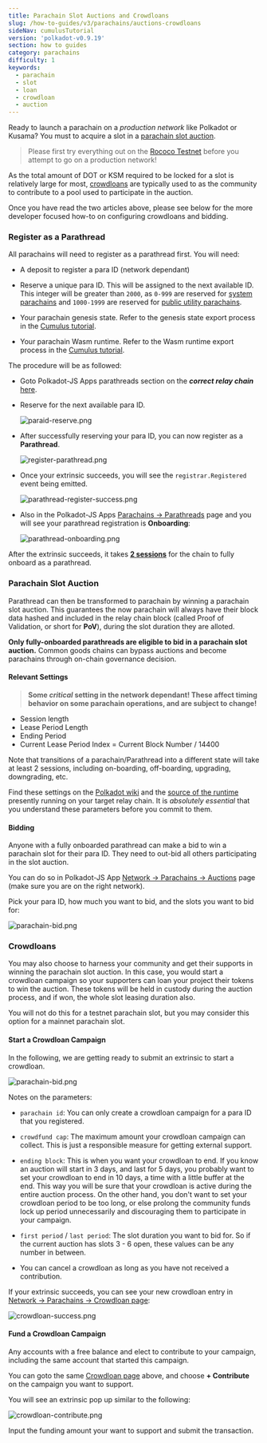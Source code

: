 ```yaml
---
title: Parachain Slot Auctions and Crowdloans
slug: /how-to-guides/v3/parachains/auctions-crowdloans
sideNav: cumulusTutorial
version: 'polkadot-v0.9.19'
section: how to guides
category: parachains
difficulty: 1
keywords:
  - parachain
  - slot
  - loan
  - crowdloan
  - auction
---
```


Ready to launch a parachain on a _production network_ like Polkadot or Kusama?
You must to acquire a slot in a [parachain slot auction](https://wiki.polkadot.network/docs/learn-auction).

> Please first try everything out on the [Rococo Testnet](/tutorials/v3/cumulus/rococo) before you attempt to go on a production network!

As the total amount of DOT or KSM required to be locked for a slot is relatively large for most, [crowdloans](https://wiki.polkadot.network/docs/learn-crowdloans) are typically used to as the community to contribute to a pool used to participate in the auction.

Once you have read the two articles above, please see below for the more developer focused how-to on configuring crowdloans and bidding.

### Register as a Parathread

All parachains will need to register as a parathread first.
You will need:

- A deposit to register a para ID (network dependant)

- Reserve a unique para ID. This will be assigned to the next available ID.
  This integer will be greater than `2000`, as `0-999` are reserved for [system parachains](https://wiki.polkadot.network/docs/learn-common-goods#system-level-chains) and `1000-1999` are reserved for [public utility parachains](https://wiki.polkadot.network/docs/learn-common-goods#public-utility-chains).

- Your parachain genesis state.
  Refer to the genesis state export process in the [Cumulus tutorial](/tutorials/v3/cumulus/start-relay).

- Your parachain Wasm runtime.
  Refer to the Wasm runtime export process in the [Cumulus tutorial](/tutorials/v3/cumulus/start-relay).

The procedure will be as followed:

- Goto Polkadot-JS Apps parathreads section on the **_correct relay chain_** [here](https://polkadot.js.org/apps/#/parachains/parathreads).

- Reserve for the next available para ID.

  ![paraid-reserve.png](../../../../src/images/tutorials/09-cumulus/paraid-reserve.png)

- After successfully reserving your para ID, you can now register as a **Parathread**.

  ![register-parathread.png](../../../../src/images/tutorials/09-cumulus/register-parathread.png)

- Once your extrinsic succeeds, you will see the `registrar.Registered` event being emitted.

  ![parathread-register-success.png](../../../../src/images/tutorials/09-cumulus/parathread-register-success.png)

- Also in the Polkadot-JS Apps [Parachains -> Parathreads](https://polkadot.js.org/apps/#/parachains/parathreads) page and you will see your parathread registration is **Onboarding**:

  ![parathread-onboarding.png](../../../../src/images/tutorials/09-cumulus/parathread-onboarding.png)

After the extrinsic succeeds, it takes [**2 sessions**](#relevant-settings) for the chain to fully onboard as a parathread.

### Parachain Slot Auction

Parathread can then be transformed to parachain by winning a parachain slot auction.
This guarantees the now parachain will always have their block data hashed and included in the relay chain block (called Proof of Validation, or short for **PoV**), during the slot duration they are alloted.

**Only fully-onboarded parathreads are eligible to bid in a parachain slot auction.**
Common goods chains can bypass auctions and become parachains through on-chain governance decision.

#### Relevant Settings

> **Some _critical_ setting in the network dependant! These affect timing behavior on some parachain operations, and are subject to change!**

- Session length
- Lease Period Length
- Ending Period
- Current Lease Period Index = Current Block Number / 14400

Note that transitions of a parachain/Parathread into a different state will take at least 2 sessions, including on-boarding, off-boarding, upgrading, downgrading, etc.

Find these settings on the [Polkadot wiki](https://wiki.polkadot.network/docs/learn-crowdloans#starting-a-crowdloan-campaign) and the [source of the runtime](https://github.com/paritytech/polkadot/tree/master/runtime) presently running on your target relay chain.
It is _absolutely essential_ that you understand these parameters before you commit to them.

#### Bidding

Anyone with a fully onboarded parathread can make a bid to win a parachain slot for their para ID.
They need to out-bid all others participating in the slot auction.

You can do so in Polkadot-JS App [Network -> Parachains -> Auctions](https://polkadot.js.org/apps/#/parachains/auctions) page (make sure you are on the right network).

Pick your para ID, how much you want to bid, and the slots you want to bid for:

![parachain-bid.png](../../../../src/images/tutorials/09-cumulus/parachain-bid.png)

### Crowdloans

You may also choose to harness your community and get their supports in winning the parachain slot auction.
In this case, you would start a crowdloan campaign so your supporters can loan your project their tokens to win the auction.
These tokens will be held in custody during the auction process, and if won, the whole slot leasing duration also.

You will not do this for a testnet parachain slot, but you may consider this option for a mainnet parachain slot.

#### Start a Crowdloan Campaign

In the following, we are getting ready to submit an extrinsic to start a crowdloan.

![parachain-bid.png](../../../../src/images/tutorials/09-cumulus/parachain-crowdloan.png)

Notes on the parameters:

- `parachain id`: You can only create a crowdloan campaign for a para ID that you registered.

- `crowdfund cap`: The maximum amount your crowdloan campaign can collect.
  This is just a responsible measure for getting external support.

- `ending block`: This is when you want your crowdloan to end.
  If you know an auction will start in 3 days, and last for 5 days, you probably want to set your crowdloan to end in 10 days, a time with a little buffer at the end.
  This way you will be sure that your crowdloan is active during the entire auction process.
  On the other hand, you don't want to set your crowdloan period to be too long, or else prolong the community funds lock up period unnecessarily and discouraging them to participate in your campaign.

- `first period` / `last period`: The slot duration you want to bid for.
  So if the current auction has slots 3 - 6 open, these values can be any number in between.

- You can cancel a crowdloan as long as you have not received a contribution.

If your extrinsic succeeds, you can see your new crowdloan entry in [Network -> Parachains -> Crowdloan page](https://polkadot.js.org/apps/#/parachains/crowdloan):

![crowdloan-success.png](../../../../src/images/tutorials/09-cumulus/crowdloan-success.png)

#### Fund a Crowdloan Campaign

Any accounts with a free balance and elect to contribute to your campaign, including the same account that started this campaign.

You can goto the same [Crowdloan page](https://polkadot.js.org/apps/#/parachains/crowdloan) above, and choose **+ Contribute** on the campaign you want to support.

You will see an extrinsic pop up similar to the following:

![crowdloan-contribute.png](../../../../src/images/tutorials/09-cumulus/crowdloan-contribute.png)

Input the funding amount your want to support and submit the transaction.
